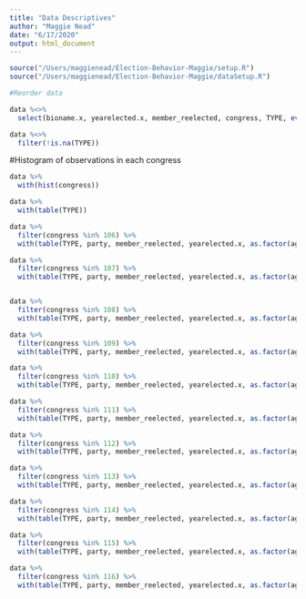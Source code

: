```yaml
---
title: "Data Descriptives"
author: "Maggie Nead"
date: "6/17/2020"
output: html_document
---
```


```r
source("/Users/maggienead/Election-Behavior-Maggie/setup.R")
source("/Users/maggienead/Election-Behavior-Maggie/dataSetup.R")

```


```r
#Reorder data

data %<>%
  select(bioname.x, yearelected.x, member_reelected, congress, TYPE, everything())

data %<>%
  filter(!is.na(TYPE))

```

#Histogram of observations in each congress
```r
data %>%
  with(hist(congress))
```



```r

data %>%
  with(table(TYPE))

```

```r

data %>%
  filter(congress %in% 106) %>%
  with(table(TYPE, party, member_reelected, yearelected.x, as.factor(agency)))


```

```r

data %>%
  filter(congress %in% 107) %>%
  with(table(TYPE, party, member_reelected, yearelected.x, as.factor(agency)))



```

```r

data %>%
  filter(congress %in% 108) %>%
  with(table(TYPE, party, member_reelected, yearelected.x, as.factor(agency)))

```

```r

data %>%
  filter(congress %in% 109) %>%
  with(table(TYPE, party, member_reelected, yearelected.x, as.factor(agency)))
```

```r

data %>%
  filter(congress %in% 110) %>%
  with(table(TYPE, party, member_reelected, yearelected.x, as.factor(agency)))

```

```r

data %>%
  filter(congress %in% 111) %>%
  with(table(TYPE, party, member_reelected, yearelected.x, as.factor(agency)))

```

```r
data %>%
  filter(congress %in% 112) %>%
  with(table(TYPE, party, member_reelected, yearelected.x, as.factor(agency)))


```

```r

data %>%
  filter(congress %in% 113) %>%
  with(table(TYPE, party, member_reelected, yearelected.x, as.factor(agency)))

```

```r

data %>%
  filter(congress %in% 114) %>%
  with(table(TYPE, party, member_reelected, yearelected.x, as.factor(agency)))

```

```r

data %>%
  filter(congress %in% 115) %>%
  with(table(TYPE, party, member_reelected, yearelected.x, as.factor(agency)))

```

```r

data %>%
  filter(congress %in% 116) %>%
  with(table(TYPE, party, member_reelected, yearelected.x, as.factor(agency)))
```





